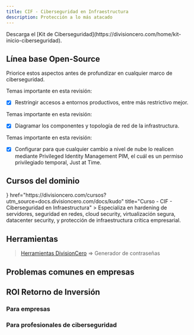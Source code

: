 ```yaml
---
title: CIF - Ciberseguridad en Infraestructura
description: Protección a lo más atacado
---
```



<Callout title="Quieres aprender más?">
  Descarga el [Kit de Ciberseguridad](https://divisioncero.com/home/kit-inicio-ciberseguridad).
</Callout>


## Línea base Open-Source

Priorice estos aspectos antes de profundizar en cualquier marco de ciberseguridad.

<Accordions type="single">
  <Accordion title="1. Restringir el accesos.">
  
  Temas importante en esta revisión:

  - [X] Restringir accesos a entornos productivos, entre más restrictivo mejor.
  
  </Accordion>
</Accordions>

<Accordions type="single">
  <Accordion title="2. Diagrama de componentes y redes.">
  
  Temas importante en esta revisión:

  - [X] Diagramar los componentes y topología de red de la infrastructura.

  </Accordion>
</Accordions>

<Accordions type="single">
  <Accordion title="3. Configurar el PIM en el proveedor de servicio de nube.">
  
  Temas importante en esta revisión:

  - [X] Configurar para que cualquier cambio a nivel de nube lo realicen mediante Privileged Identity Management PIM, el cuál es un permiso privilegiado temporal, Just at Time.
  
  </Accordion>
</Accordions>


## Cursos del dominio

<Cards>
  <Card
    icon={<GraduationCap />}
    href="https://divisioncero.com/cursos?utm_source=docs.divisioncero.com/docs/kudo"
    title="Curso - CIF - Ciberseguridad en Infraestructura"
  >
    Especializa en hardening de servidores, seguridad en redes, cloud security, virtualización segura, datacenter security, y protección de infraestructura crítica empresarial.
  </Card>
</Cards>


## Herramientas

> [Herramientas DivisionCero](https://divisioncero.com/herramientas?utm_source=docs.divisioncero.com/docs/kudo) => Generador de contraseñas


## Problemas comunes en empresas

<Callout title="No se cuenta con diagramas de componentes y redes." type="warning"></Callout>
<Callout title="Se crean las redes a demanda sin una estrategia de comunicación." type="warning"></Callout>
<Callout title="No hay segmentación de redes." type="warning"></Callout>


## ROI Retorno de Inversión

### Para empresas

<Callout title="Ahorro de costos con comunicaciones optimizadas."></Callout>
<Callout title="Mejora de latencia en los productos ofrecidos."></Callout>
<Callout title="Disminución de superficie de ataque."></Callout>

### Para profesionales de ciberseguridad

<Callout title="Aumente la ciberseguridad con el principio KISS." type="success"></Callout>
<Callout title="Tener propuestas empresariales que mejoren el negocio." type="success"></Callout>
<Callout title="Mitigación de vulnerabilidades de forma masiva." type="success"></Callout>